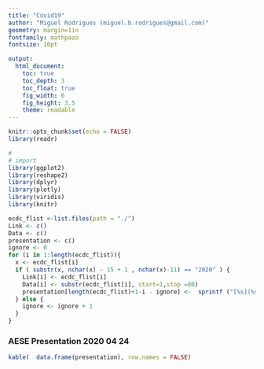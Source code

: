 ```yaml
---
title: "Covid19"
author: "Miguel Rodrigues (miguel.b.rodrigues@gmail.com)"
geometry: margin=1in
fontfamily: mathpazo
fontsize: 10pt

output:
  html_document:
    toc: true
    toc_depth: 3
    toc_float: true
    fig_width: 6
    fig_height: 3.5
    theme: readable
---
```

```r
knitr::opts_chunk$set(echo = FALSE)
library(readr)
```

```r
#
# import
library(ggplot2)
library(reshape2)
library(dplyr)
library(plotly)
library(viridis)
library(knitr)

ecdc_flist <-list.files(path = "./")
Link <- c()
Data <- c()
presentation <- c()
ignore <- 0
for (i in 1:length(ecdc_flist)){
  x <- ecdc_flist[i]
  if ( substr(x, nchar(x) - 15 + 1 , nchar(x)-11) == "2020" ) {
    Link[i] <- ecdc_flist[i]
    Data[i] <- substr(ecdc_flist[i], start=1,stop =80)
    presentation[length(ecdc_flist)+1-i - ignore] <-  sprintf ("[%s](%s)", Data[i], Link[i])
  } else {
    ignore <- ignore + 1
  }
}

```


### AESE Presentation 2020 04 24
```r
kable(  data.frame(presentation), row.names = FALSE)
```
